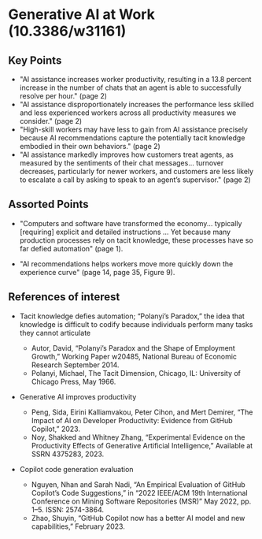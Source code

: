 # Generative AI at Work (10.3386/w31161)

## Key Points

* "AI assistance increases worker productivity, resulting in a 13.8 percent increase in the number of chats that an agent is able to successfully resolve per hour." (page 2)
* "AI assistance disproportionately increases the performance less skilled and less experienced workers across all productivity measures we consider." (page 2)
* "High-skill workers may have less to gain from AI assistance precisely because AI recommendations capture the potentially tacit knowledge embodied in their own behaviors." (page 2)
* "AI assistance markedly improves how customers treat agents, as measured by the sentiments of their chat messages... turnover decreases, particularly for newer workers, and customers are less likely to escalate a call by asking to speak to an agent’s supervisor." (page 2)

## Assorted Points

* "Computers and software have transformed the economy... typically [requiring] explicit and detailed instructions ... Yet because many production processes rely on tacit knowledge, these processes have so far defied automation" (page 1).

* "AI recommendations helps workers move more quickly down the experience curve" (page 14, page 35, Figure 9).

## References of interest 

* Tacit knowledge defies automation; “Polanyi’s Paradox,” the idea that knowledge is difficult to codify because individuals perform many tasks they cannot articulate
    * Autor, David, “Polanyi’s Paradox and the Shape of Employment Growth,” Working Paper w20485, National Bureau of Economic Research September 2014.
    * Polanyi, Michael, The Tacit Dimension, Chicago, IL: University of Chicago Press, May 1966.

* Generative AI improves productivity
    * Peng, Sida, Eirini Kalliamvakou, Peter Cihon, and Mert Demirer, “The Impact of AI on Developer Productivity: Evidence from GitHub Copilot,” 2023.
    * Noy, Shakked and Whitney Zhang, “Experimental Evidence on the Productivity Effects of Generative Artificial Intelligence,” Available at SSRN 4375283, 2023.

* Copilot code generation evaluation
    * Nguyen, Nhan and Sarah Nadi, “An Empirical Evaluation of GitHub Copilot’s Code Suggestions,” in “2022 IEEE/ACM 19th International Conference on Mining Software Repositories (MSR)” May 2022, pp. 1–5. ISSN: 2574-3864.
    * Zhao, Shuyin, “GitHub Copilot now has a better AI model and new capabilities,” February 2023.
